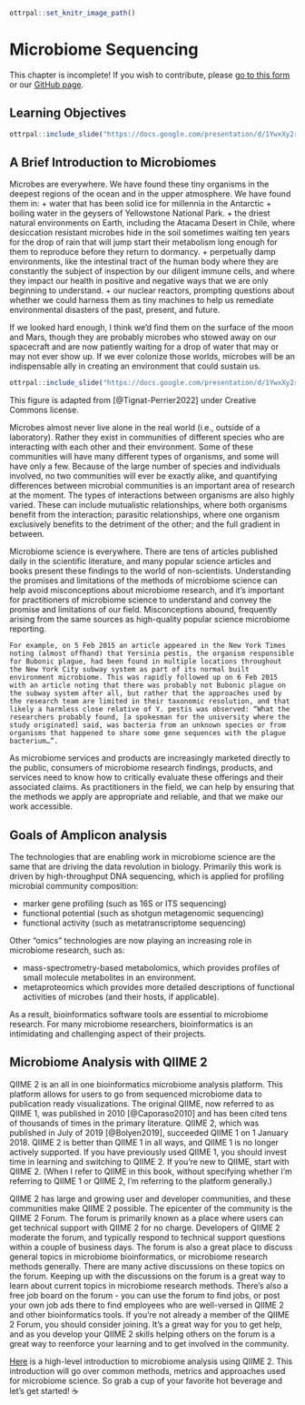 
```r
ottrpal::set_knitr_image_path()
```

# Microbiome Sequencing

<div class = "warning">
This chapter is incomplete! If you wish to contribute, please [go to this form](https://forms.gle/dqYgmKH8XXE2ohwD9) or our [GitHub page](https://github.com/fhdsl/Choosing_Genomics_Tools).
</div>

## Learning Objectives

```r
ottrpal::include_slide("https://docs.google.com/presentation/d/1YwxXy2rnUgbx_7B7ENH9wpDX-j6JpJz6lGVzOkjo0qY/edit#slide=id.g2668d07d0b9_0_0")
```

## A Brief Introduction to Microbiomes


Microbes are everywhere. We have found these tiny organisms in the deepest regions of the ocean and in the upper atmosphere. We have found them in:
+ water that has been solid ice for millennia in the Antarctic
+ boiling water in the geysers of Yellowstone National Park.
+ the driest natural environments on Earth, including the Atacama Desert in Chile, where desiccation resistant microbes hide in the soil sometimes waiting ten years for the drop of rain that will jump start their metabolism long enough for them to reproduce before they return to dormancy.
+ perpetually damp environments, like the intestinal tract of the human body where they are constantly the subject of inspection by our diligent immune cells, and where they impact our health in positive and negative ways that we are only beginning to understand.
+ our nuclear reactors, prompting questions about whether we could harness them as tiny machines to help us remediate environmental disasters of the past, present, and future.

 If we looked hard enough, I think we’d find them on the surface of the moon and Mars, though they are probably microbes who stowed away on our spacecraft and are now patiently waiting for a drop of water that may or may not ever show up. If we ever colonize those worlds, microbes will be an indispensable ally in creating an environment that could sustain us.

```r
ottrpal::include_slide("https://docs.google.com/presentation/d/1YwxXy2rnUgbx_7B7ENH9wpDX-j6JpJz6lGVzOkjo0qY/edit#slide=id.g26ebab787e9_0_0")
```
This figure is adapted from [@Tignat-Perrier2022] under Creative Commons license.

Microbes almost never live alone in the real world (i.e., outside of a laboratory). Rather they exist in communities of different species who are interacting with each other and their environment. Some of these communities will have many different types of organisms, and some will have only a few. Because of the large number of species and individuals involved, no two communities will ever be exactly alike, and quantifying differences between microbial communities is an important area of research at the moment. The types of interactions between organisms are also highly varied. These can include mutualistic relationships, where both organisms benefit from the interaction; parasitic relationships, where one organism exclusively benefits to the detriment of the other; and the full gradient in between.

Microbiome science is everywhere. There are tens of articles published daily in the scientific literature, and many popular science articles and books present these findings to the world of non-scientists. Understanding the promises and limitations of the methods of microbiome science can help avoid misconceptions about microbiome research, and it’s important for practitioners of microbiome science to understand and convey the promise and limitations of our field. Misconceptions abound, frequently arising from the same sources as high-quality popular science microbiome reporting.

```
For example, on 5 Feb 2015 an article appeared in the New York Times noting (almost offhand) that Yersinia pestis, the organism responsible for Bubonic plague, had been found in multiple locations throughout the New York City subway system as part of its normal built environment microbiome. This was rapidly followed up on 6 Feb 2015 with an article noting that there was probably not Bubonic plague on the subway system after all, but rather that the approaches used by the research team are limited in their taxonomic resolution, and that likely a harmless close relative of Y. pestis was observed: “What the researchers probably found, [a spokesman for the university where the study originated] said, was bacteria from an unknown species or from organisms that happened to share some gene sequences with the plague bacterium…”.
```

 As microbiome services and products are increasingly marketed directly to the public, consumers of microbiome research findings, products, and services need to know how to critically evaluate these offerings and their associated claims. As practitioners in the field, we can help by ensuring that the methods we apply are appropriate and reliable, and that we make our work accessible.

## Goals of Amplicon analysis

The technologies that are enabling work in microbiome science are the same that are driving the data revolution in biology. Primarily this work is driven by high-throughput DNA sequencing, which is applied for profiling microbial community composition:

+ marker gene profiling (such as 16S or ITS sequencing)
+ functional potential (such as shotgun metagenomic sequencing)
+ functional activity (such as metatranscriptome sequencing)

Other “omics” technologies are now playing an increasing role in microbiome research, such as:

+ mass-spectrometry-based metabolomics, which provides profiles of small molecule metabolites in an environment.
+ metaproteomics which provides more detailed descriptions of functional activities of microbes (and their hosts, if applicable).

 As a result, bioinformatics software tools are essential to microbiome research. For many microbiome researchers, bioinformatics is an intimidating and challenging aspect of their projects.


## Microbiome Analysis with QIIME 2
QIIME 2 is an all in one bioinformatics microbiome analysis platform. This platform allows for users to go from sequenced microbiome data to publication ready visualizations. The original QIIME, now referred to as QIIME 1, was published in 2010 [@Caporaso2010] and has been cited tens of thousands of times in the primary literature. QIIME 2, which was published in July of 2019 [@Bolyen2019], succeeded QIIME 1 on 1 January 2018. QIIME 2 is better than QIIME 1 in all ways, and QIIME 1 is no longer actively supported. If you have previously used QIIME 1, you should invest time in learning and switching to QIIME 2. If you’re new to QIIME, start with QIIME 2. (When I refer to QIIME in this book, without specifying whether I’m referring to QIIME 1 or QIIME 2, I’m referring to the platform generally.)

QIIME 2 has large and growing user and developer communities, and these communities make QIIME 2 possible. The epicenter of the community is the QIIME 2 Forum. The forum is primarily known as a place where users can get technical support with QIIME 2 for no charge. Developers of QIIME 2 moderate the forum, and typically respond to technical support questions within a couple of business days. The forum is also a great place to discuss general topics in microbiome bioinformatics, or microbiome research methods generally. There are many active discussions on these topics on the forum. Keeping up with the discussions on the forum is a great way to learn about current topics in microbiome research methods. There’s also a free job board on the forum - you can use the forum to find jobs, or post your own job ads there to find employees who are well-versed in QIIME 2 and other bioinformatics tools. If you’re not already a member of the QIIME 2 Forum, you should consider joining. It’s a great way for you to get help, and as you develop your QIIME 2 skills helping others on the forum is a great way to reenforce your learning and to get involved in the community.

[Here](https://gregcaporaso.github.io/q2book/front-matter/preface.html) is a high-level introduction to microbiome analysis using QIIME 2. This introduction will go over common methods, metrics and approaches used for microbiome science.
So grab a cup of your favorite hot beverage and let’s get started! ☕

